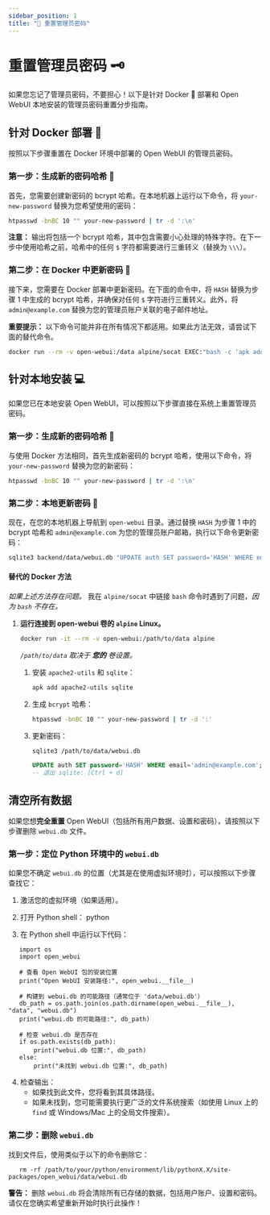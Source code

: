 ```yaml
---
sidebar_position: 1
title: "🔑 重置管理员密码"
---
```


# 重置管理员密码 🗝️

如果您忘记了管理员密码，不要担心！以下是针对 Docker 🐳 部署和 Open WebUI 本地安装的管理员密码重置分步指南。

## 针对 Docker 部署 🐳

按照以下步骤重置在 Docker 环境中部署的 Open WebUI 的管理员密码。

### 第一步：生成新的密码哈希 🔐

首先，您需要创建新密码的 bcrypt 哈希。在本地机器上运行以下命令，将 `your-new-password` 替换为您希望使用的密码：

```bash
htpasswd -bnBC 10 "" your-new-password | tr -d ':\n'
```

**注意：** 输出将包括一个 bcrypt 哈希，其中包含需要小心处理的特殊字符。在下一步中使用哈希之前，哈希中的任何 `$` 字符都需要进行三重转义（替换为 `\\\`）。

### 第二步：在 Docker 中更新密码 🔄

接下来，您需要在 Docker 部署中更新密码。在下面的命令中，将 `HASH` 替换为步骤 1 中生成的 bcrypt 哈希，并确保对任何 `$` 字符进行三重转义。此外，将 `admin@example.com` 替换为您的管理员账户关联的电子邮件地址。

**重要提示：** 以下命令可能并非在所有情况下都适用。如果此方法无效，请尝试下面的替代命令。

```bash
docker run --rm -v open-webui:/data alpine/socat EXEC:"bash -c 'apk add sqlite && echo UPDATE auth SET password='HASH' WHERE email='admin@example.com'; | sqlite3 /data/webui.db'", STDIO
```

## 针对本地安装 💻

如果您已在本地安装 Open WebUI，可以按照以下步骤直接在系统上重置管理员密码。

### 第一步：生成新的密码哈希 🔐

与使用 Docker 方法相同，首先生成新密码的 bcrypt 哈希，使用以下命令，将 `your-new-password` 替换为您的新密码：

```bash
htpasswd -bnBC 10 "" your-new-password | tr -d ':\n'
```

### 第二步：本地更新密码 🔄

现在，在您的本地机器上导航到 `open-webui` 目录。通过替换 `HASH` 为步骤 1 中的 bcrypt 哈希和 `admin@example.com` 为您的管理员账户邮箱，执行以下命令更新密码：

```bash
sqlite3 backend/data/webui.db "UPDATE auth SET password='HASH' WHERE email='admin@example.com';"
```


#### 替代的 Docker 方法

_如果上述方法存在问题。_ 我在 `alpine/socat` 中链接 `bash` 命令时遇到了问题，_因为 `bash` 不存在。_

1. **运行连接到 open-webui 卷的 `alpine` Linux。**

    ```bash
    docker run -it --rm -v open-webui:/path/to/data alpine
    ```
    _`/path/to/data` 取决于 __您的__ 卷设置。_

    1. 安装 `apache2-utils` 和 `sqlite`：

        ```sh
        apk add apache2-utils sqlite
        ```
    1. 生成 `bcrypt` 哈希：

        ```sh
        htpasswd -bnBC 10 "" your-new-password | tr -d ':'
        ```

    1. 更新密码：

        ```sh
        sqlite3 /path/to/data/webui.db
        ```

        ```sql
        UPDATE auth SET password='HASH' WHERE email='admin@example.com';
        -- 退出 sqlite: [Ctrl + d]
        ```
## 清空所有数据

如果您想**完全重置** Open WebUI（包括所有用户数据、设置和密码），请按照以下步骤删除 `webui.db` 文件。

### 第一步：定位 Python 环境中的 `webui.db`

如果您不确定 `webui.db` 的位置（尤其是在使用虚拟环境时），可以按照以下步骤查找它：

1. 激活您的虚拟环境（如果适用）。
2. 打开 Python shell：
   python

3. 在 Python shell 中运行以下代码：
```
   import os
   import open_webui

   # 查看 Open WebUI 包的安装位置
   print("Open WebUI 安装路径:", open_webui.__file__)

   # 构建到 webui.db 的可能路径（通常位于 'data/webui.db'）
   db_path = os.path.join(os.path.dirname(open_webui.__file__), "data", "webui.db")
   print("webui.db 的可能路径:", db_path)

   # 检查 webui.db 是否存在
   if os.path.exists(db_path):
       print("webui.db 位置:", db_path)
   else:
       print("未找到 webui.db 位置:", db_path)
```
4. 检查输出：
   - 如果找到此文件，您将看到其具体路径。
   - 如果未找到，您可能需要执行更广泛的文件系统搜索（如使用 Linux 上的 `find` 或 Windows/Mac 上的全局文件搜索）。

### 第二步：删除 `webui.db`

找到文件后，使用类似于以下的命令删除它：

```
   rm -rf /path/to/your/python/environment/lib/pythonX.X/site-packages/open_webui/data/webui.db
```

**警告：** 删除 `webui.db` 将会清除所有已存储的数据，包括用户账户、设置和密码。请仅在您确实希望重新开始时执行此操作！



